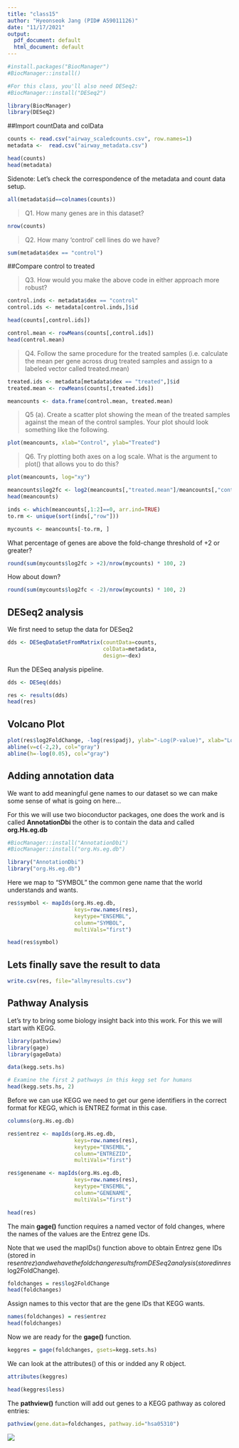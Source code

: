 ```yaml
---
title: "class15"
author: "Hyeonseok Jang (PID# A59011126)"
date: "11/17/2021"
output:
  pdf_document: default
  html_document: default
---
```


```r
#install.packages("BiocManager")
#BiocManager::install()
```

```r
#For this class, you'll also need DESeq2:
#BiocManager::install("DESeq2")
```

```r
library(BiocManager)
library(DESeq2)
```


##Import countData and colData
```r
counts <- read.csv("airway_scaledcounts.csv", row.names=1)
metadata <-  read.csv("airway_metadata.csv")
```

```r
head(counts)
head(metadata)
```

Sidenote:
Let's check the correspondence of the metadata and count data setup.
```r
all(metadata$id==colnames(counts))
```

> Q1. How many genes are in this dataset?

```r
nrow(counts)
```

> Q2. How many ‘control’ cell lines do we have?

```r
sum(metadata$dex == "control")
```


##Compare control to treated

> Q3. How would you make the above code in either approach more robust?

```r
control.inds <- metadata$dex == "control"
control.ids <- metadata[control.inds,]$id
```

```r
head(counts[,control.ids])
```

```r
control.mean <- rowMeans(counts[,control.ids])
head(control.mean)
```

> Q4. Follow the same procedure for the treated samples (i.e. calculate the mean per gene across drug treated samples and assign to a labeled vector called treated.mean)

```r
treated.ids <- metadata[metadata$dex == "treated",]$id
treated.mean <- rowMeans(counts[,treated.ids])
```

```r
meancounts <- data.frame(control.mean, treated.mean)
```

> Q5 (a). Create a scatter plot showing the mean of the treated samples against the mean of the control samples. Your plot should look something like the following.

```r
plot(meancounts, xlab="Control", ylab="Treated")
```

> Q6. Try plotting both axes on a log scale. What is the argument to plot() that allows you to do this?

```r
plot(meancounts, log="xy")
```

```r
meancounts$log2fc <- log2(meancounts[,"treated.mean"]/meancounts[,"control.mean"])
head(meancounts)
```

```r
inds <- which(meancounts[,1:2]==0, arr.ind=TRUE)
to.rm <- unique(sort(inds[,"row"]))

mycounts <- meancounts[-to.rm, ]
```

What percentage of genes are above the fold-change threshold of +2 or greater?
```r
round(sum(mycounts$log2fc > +2)/nrow(mycounts) * 100, 2)
```

How about down?
```r
round(sum(mycounts$log2fc < -2)/nrow(mycounts) * 100, 2)
```


## DESeq2 analysis

We first need to setup the data for DESeq2
```r
dds <- DESeqDataSetFromMatrix(countData=counts, 
                              colData=metadata, 
                              design=~dex)
```

Run the DESeq analysis pipeline.
```r
dds <- DESeq(dds)
```

```r
res <- results(dds)
head(res)
```


## Volcano Plot

```r
plot(res$log2FoldChange, -log(res$padj), ylab="-Log(P-value)", xlab="Log2(FoldChange)")
abline(v=c(-2,2), col="gray")
abline(h=-log(0.05), col="gray")
```


## Adding annotation data

We want to add meaningful gene names to our dataset so we can make some sense of what is going on here...

For this we will use two bioconductor packages, one does the work and is called **AnnotationDbi** the other is to contain the data and called **org.Hs.eg.db**
```r
#BiocManager::install("AnnotationDbi")
#BiocManager::install("org.Hs.eg.db")

library("AnnotationDbi")
library("org.Hs.eg.db")
```

Here we map to "SYMBOL" the common gene name that the world understands and wants.
```r
res$symbol <- mapIds(org.Hs.eg.db,
                     keys=row.names(res), 
                     keytype="ENSEMBL",       
                     column="SYMBOL",
                     multiVals="first")

head(res$symbol)
```


## Lets finally save the result to data

```r
write.csv(res, file="allmyresults.csv")
```


## Pathway Analysis

Let's try to bring some biology insight back into this work. For this we will start with KEGG.

```r
library(pathview)
library(gage)
library(gageData)
```

```r
data(kegg.sets.hs)

# Examine the first 2 pathways in this kegg set for humans
head(kegg.sets.hs, 2)
```

Before we can use KEGG we need to get our gene identifiers in the correct format for KEGG, which is ENTREZ format in this case.
```r
columns(org.Hs.eg.db)
```

```r
res$entrez <- mapIds(org.Hs.eg.db,
                     keys=row.names(res), 
                     keytype="ENSEMBL",       
                     column="ENTREZID",
                     multiVals="first")

res$genename <- mapIds(org.Hs.eg.db,
                     keys=row.names(res), 
                     keytype="ENSEMBL",       
                     column="GENENAME",
                     multiVals="first")
```

```r
head(res)
```

The main **gage()** function requires a named vector of fold changes, where the names of the values are the Entrez gene IDs.

Note that we used the mapIDs() function above to obtain Entrez gene IDs (stored in res$entrez) and we have the fold change results from DESeq2 analysis (stored in res$log2FoldChange).

```r
foldchanges = res$log2FoldChange
head(foldchanges)
```

Assign names to this vector that are the gene IDs that KEGG wants.
```r
names(foldchanges) = res$entrez
head(foldchanges)
```

Now we are ready for the **gage()** function.
```r
keggres = gage(foldchanges, gsets=kegg.sets.hs)
```

We can look at the attributes() of this or indded any R object.
```r
attributes(keggres)
```

```r
head(keggres$less)
```

The **pathview()** function will add out genes to a KEGG pathway as colored entries:
```r
pathview(gene.data=foldchanges, pathway.id="hsa05310")
```

![](hsa05310.pathview.png)




